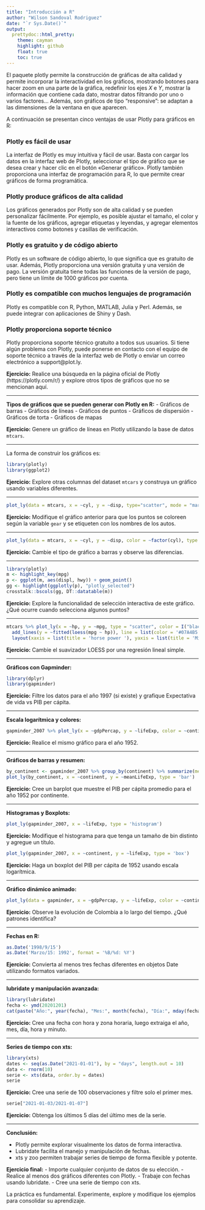 ```yaml
---
title: "Introducción a R"
author: "Wilson Sandoval Rodriguez"
date: "`r Sys.Date()`"
output:
  prettydoc::html_pretty:
    theme: cayman
    highlight: github
    float: true
    toc: true
---
```


El paquete plotly permite la construcción de gráficas de alta calidad y permite incorporar la interactividad en los gráficos, mostrando botones para hacer zoom en una parte de la gráfica, redefinir los ejes $X$ e $Y$, mostrar la información que contiene cada dato, mostrar datos filtrando por uno o varios factores… Además, son gráficos de tipo “responsive”: se adaptan a las dimensiones de la ventana en que aparecen.

A continuación se presentan cinco ventajas de usar Plotly para gráficos en R:

### **Plotly es fácil de usar**
La interfaz de Plotly es muy intuitiva y fácil de usar. Basta con cargar los datos en la interfaz web de Plotly, seleccionar el tipo de gráfico que se desea crear y hacer clic en el botón «Generar gráfico». Plotly también proporciona una interfaz de programación para R, lo que permite crear gráficos de forma programática.

### **Plotly produce gráficos de alta calidad**
Los gráficos generados por Plotly son de alta calidad y se pueden personalizar fácilmente. Por ejemplo, es posible ajustar el tamaño, el color y la fuente de los gráficos, agregar etiquetas y leyendas, y agregar elementos interactivos como botones y casillas de verificación.

### **Plotly es gratuito y de código abierto**
Plotly es un software de código abierto, lo que significa que es gratuito de usar. Además, Plotly proporciona una versión gratuita y una versión de pago. La versión gratuita tiene todas las funciones de la versión de pago, pero tiene un límite de 1000 gráficos por cuenta.

### **Plotly es compatible con muchos lenguajes de programación**
Plotly es compatible con R, Python, MATLAB, Julia y Perl. Además, se puede integrar con aplicaciones de Shiny y Dash.

### **Plotly proporciona soporte técnico**
Plotly proporciona soporte técnico gratuito a todos sus usuarios. Si tiene algún problema con Plotly, puede ponerse en contacto con el equipo de soporte técnico a través de la interfaz web de Plotly o enviar un correo electrónico a support@plot.ly.

**Ejercicio:** Realice una búsqueda en la página oficial de Plotly (https://plotly.com/r/) y explore otros tipos de gráficos que no se mencionan aquí. 

---

**Tipos de gráficos que se pueden generar con Plotly en R:**
- Gráficos de barras
- Gráficos de líneas
- Gráficos de puntos
- Gráficos de dispersión
- Gráficos de torta
- Gráficos de mapas

**Ejercicio:** Genere un gráfico de líneas en Plotly utilizando la base de datos `mtcars`.

---

La forma de construir los gráficos es:
```r
library(plotly)
library(ggplot2)
```

**Ejercicio:** Explore otras columnas del dataset `mtcars` y construya un gráfico usando variables diferentes.

---

```r
plot_ly(data = mtcars, x = ~cyl, y = ~disp, type="scatter", mode = "markers+text")
```

**Ejercicio:** Modifique el gráfico anterior para que los puntos se coloreen según la variable `gear` y se etiqueten con los nombres de los autos.

---

```r
plot_ly(data = mtcars, x = ~cyl, y = ~disp, color = ~factor(cyl), type = "scatter", mode = "markers")
```

**Ejercicio:** Cambie el tipo de gráfico a barras y observe las diferencias.

---

```r
library(plotly)
m <- highlight_key(mpg)
p <- ggplot(m, aes(displ, hwy)) + geom_point()
gg <- highlight(ggplotly(p), "plotly_selected")
crosstalk::bscols(gg, DT::datatable(m))
```

**Ejercicio:** Explore la funcionalidad de selección interactiva de este gráfico. ¿Qué ocurre cuando selecciona algunos puntos?

---

```r
mtcars %>% plot_ly(x = ~hp, y = ~mpg, type = "scatter", color = I("black"), size = ~cyl) %>%
  add_lines(y = ~fitted(loess(mpg ~ hp)), line = list(color = '#07A4B5'), name = "Loess Smoother", showlegend = TRUE) %>%
  layout(xaxis = list(title = 'horse power '), yaxis = list(title = 'Miles/(US) gallon'), legend = list(x = 0.80, y = 0.90))
```

**Ejercicio:** Cambie el suavizador LOESS por una regresión lineal simple.

---

**Gráficos con Gapminder:**
```r
library(dplyr)
library(gapminder)
```

**Ejercicio:** Filtre los datos para el año 1997 (si existe) y grafique Expectativa de vida vs PIB per cápita.

---

**Escala logarítmica y colores:**
```r
gapminder_2007 %>% plot_ly(x = ~gdpPercap, y = ~lifeExp, color = ~continent, size = ~pop) %>% layout(xaxis = list(type = "log"))
```

**Ejercicio:** Realice el mismo gráfico para el año 1952.

---

**Gráficos de barras y resumen:**
```r
by_continent <- gapminder_2007 %>% group_by(continent) %>% summarize(meanLifeExp = mean(lifeExp))
plot_ly(by_continent, x = ~continent, y = ~meanLifeExp, type = 'bar')
```

**Ejercicio:** Cree un barplot que muestre el PIB per cápita promedio para el año 1952 por continente.

---

**Histogramas y Boxplots:**
```r
plot_ly(gapminder_2007, x = ~lifeExp, type = 'histogram')
```

**Ejercicio:** Modifique el histograma para que tenga un tamaño de bin distinto y agregue un título.

```r
plot_ly(gapminder_2007, x = ~continent, y = ~lifeExp, type = 'box')
```

**Ejercicio:** Haga un boxplot del PIB per cápita de 1952 usando escala logarítmica.

---

**Gráfico dinámico animado:**
```r
plot_ly(data = gapminder, x = ~gdpPercap, y = ~lifeExp, color = ~continent, size = ~pop, frame = ~year, text = ~country, type = 'scatter', mode = 'markers') %>% layout(xaxis = list(type = 'log'))
```

**Ejercicio:** Observe la evolución de Colombia a lo largo del tiempo. ¿Qué patrones identifica?

---

**Fechas en R:**
```r
as.Date('1998/9/15')
as.Date('Marzo/15: 1992', format = '%B/%d: %Y')
```

**Ejercicio:** Convierta al menos tres fechas diferentes en objetos Date utilizando formatos variados.

---

**lubridate y manipulación avanzada:**
```r
library(lubridate)
fecha <- ymd(20201201)
cat(paste("Año:", year(fecha), "Mes:", month(fecha), "Día:", mday(fecha)))
```

**Ejercicio:** Cree una fecha con hora y zona horaria, luego extraiga el año, mes, día, hora y minuto.

---

**Series de tiempo con xts:**
```r
library(xts)
dates <- seq(as.Date("2021-01-01"), by = "days", length.out = 10)
data <- rnorm(10)
serie <- xts(data, order.by = dates)
serie
```

**Ejercicio:** Cree una serie de 100 observaciones y filtre solo el primer mes.

```r
serie["2021-01-03/2021-01-07"]
```

**Ejercicio:** Obtenga los últimos 5 días del último mes de la serie.

---

**Conclusión:**

- Plotly permite explorar visualmente los datos de forma interactiva.
- Lubridate facilita el manejo y manipulación de fechas.
- xts y zoo permiten trabajar series de tiempo de forma flexible y potente.

**Ejercicio final:**
- Importe cualquier conjunto de datos de su elección.
- Realice al menos dos gráficos diferentes con Plotly.
- Trabaje con fechas usando lubridate.
- Cree una serie de tiempo con xts.

La práctica es fundamental. Experimente, explore y modifique los ejemplos para consolidar su aprendizaje.

